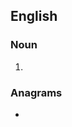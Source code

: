 ==English==

===Noun===
{{head|en|noun form}}

# {{plural of|caul|lang=en}}

===Anagrams===
* {{anagrams|en|a=aclsu|Claus|LUCAs|Lucas|lusca}}